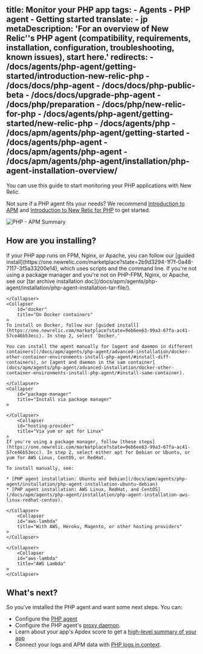 title: Monitor your PHP app
tags:
    - Agents
    - PHP agent
    - Getting started
translate:
    - jp
metaDescription: 'For an overview of New Relic''s PHP agent (compatibility, requirements, installation, configuration, troubleshooting, known issues), start here.'
redirects:
    - /docs/agents/php-agent/getting-started/introduction-new-relic-php
    - /docs/docs/php-agent
    - /docs/docs/php-public-beta
    - /docs/docs/upgrade-php-agent
    - /docs/php/preparation
    - /docs/php/new-relic-for-php
    - /docs/agents/php-agent/getting-started/new-relic-php
    - /docs/agents/php
    - /docs/apm/agents/php-agent/getting-started
    - /docs/agents/php-agent
    - /docs/apm/agents/php-agent
    - /docs/apm/agents/php-agent/installation/php-agent-installation-overview/
---



You can use this guide to start monitoring your PHP applications with New Relic. 

Not sure if a PHP agent fits your needs? We recommend [Introduction to APM](/docs/apm/new-relic-apm/getting-started/introduction-apm) and [Introduction to New Relic for PHP]() to get started.

<img
    title="PHP - APM Summary"
    alt="PHP - APM Summary"
    src={phpSummary}
/>

## How are you installing?

<CollapserGroup>
    <Collapser
        id="on-host"
        title="Linux with PHP-FPM, Nginx, or Apache"
    >
    If your PHP app runs on FPM, Nginx, or Apache, you can follow our [guided install](https://one.newrelic.com/marketplace?state=2b9d3294-1f7f-0a48-7117-3f5a33200e14), which uses scripts and the command line. 
    </Collapser>
    <Collapser
        id="on-host-standard"
        title="Other systems NOT PHP-FPM, Nginx, or Apache"
    >
    If you're not using a package manager and you're not on PHP-FPM, Nginx, or Apache, see our [tar archive installation doc](/docs/apm/agents/php-agent/installation/php-agent-installation-tar-file/).

    </Collapser>
    <Collapser
        id="docker"
        title="On Docker containers"
    >
    To install on Docker, follow our [guided install](https://one.newrelic.com/marketplace?state=9eb6ee63-99a3-67fa-ac41-57ce46b53ecc). In step 2, select 'Docker.' 
    
    You can install the agent manually for [agent and daemon in different containers](/docs/apm/agents/php-agent/advanced-installation/docker-other-container-environments-install-php-agent/#install-diff-containers), or [agent and daemon in the sam container](docs/apm/agents/php-agent/advanced-installation/docker-other-container-environments-install-php-agent/#install-same-container).

    </Collapser>
    <Collapser
        id="package-manager"
        title="Install via package manager"
    >

    </Collapser>
        <Collapser
        id="hosting-provider"
        title="Via yum or apt for Linux"
    >
    If you're using a package manager, follow [these steps](https://one.newrelic.com/marketplace?state=9eb6ee63-99a3-67fa-ac41-57ce46b53ecc). In step 2, select either apt for Debian or Ubuntu, or yum for AWS Linux, CentOS, or RedHat.

    To install manually, see:
    
    * [PHP agent installation: Ubuntu and Debian](/docs/apm/agents/php-agent/installation/php-agent-installation-ubuntu-debian) 
    * [PHP agent installation: AWS Linux, RedHat, and CentOS](/docs/apm/agents/php-agent/installation/php-agent-installation-aws-linux-redhat-centos).

    </Collapser>
        <Collapser
        id="aws-lambda"
        title="With AWS, Heroku, Magento, or other hosting providers"
    >
    </Collapser>

    </Collapser>
        <Collapser
        id="aws-lambda"
        title="AWS Lambda"
    >
    </Collapser>

</CollapserGroup>

## What's next?

So you've installed the PHP agent and want some next steps. You can:

* Configure the [PHP agent](/docs/apm/agents/php-agent/configuration/php-agent-configuration/)
* Configure the PHP agent's [proxy daemon](/docs/apm/agents/php-agent/configuration/proxy-daemon-newreliccfg-settings/). 
* Learn about your app's Apdex score to get a [high-level summary of your app](/docs/apm/apm-ui-pages/monitoring/apm-summary-page-view-transaction-apdex-usage-data/)
* Connect your logs and APM data with [PHP logs in context](/docs/logs/logs-context/configure-logs-context-php/). 